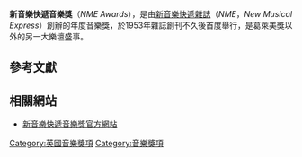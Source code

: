{{UK music}}

'''新音樂快遞音樂獎'''（''NME Awards''），是由[[NME|新音樂快遞雜誌]]（''NME''，''New Musical Express''）創辦的年度音樂獎，於1953年雜誌創刊不久後首度舉行，是葛萊美獎以外的另一大樂壇盛事。

== 參考文獻 ==
{{reflist}}

== 相關網站 ==
* [http://www.nmeawards.com 新音樂快遞音樂獎官方網站] {{Wayback|url=http://www.nmeawards.com/ |date=20080517160716 }}

[[Category:英國音樂獎項|Category:英國音樂獎項]]
[[Category:音樂獎項|Category:音樂獎項]]